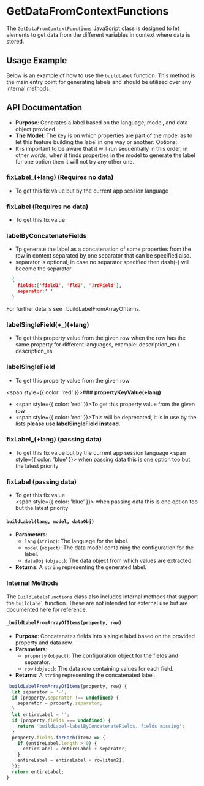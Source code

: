 

<Meta title="TRAZiT Paradigm/Dev Libraries/Get data from context"/>

# GetDataFromContextFunctions

The `GetDataFromContextFunctions` JavaScript class is designed to let elements to get data from the different variables in context where data is stored.

## Usage Example

Below is an example of how to use the `buildLabel` function. This method is the main entry point for generating labels and should be utilized over any internal methods.

## API Documentation

- **Purpose**: Generates a label based on the language, model, and data object provided.
- **The Model**: The key is on which properties are part of the model as to let this feature building the label in one way or another: Options:
- It is important to be aware that it will run sequentially in this order, in other words, when it finds properties in the model to generate the label for one option then it will not try any other one.

### **fixLabel_(+lang)** (Requires no data)
  - To get this fix value but by the current app session language
### **fixLabel** (Requires no data)
  - To get this fix value   
### **labelByConcatenateFields**
  - Tp generate the label as a concatenation of some properties from the row in context separated by one separator that can be specified also.
  - separator is optional, in case no separator specified then dash(-) will become the separator
  ```json
    {
      fields:['field1', 'fld2', '3rdField'],
      separator:' '
    }
  ```
   For further details see _buildLabelFromArrayOfItems. 

### **labelSingleField(+_)(+lang)** 
  - To get this property value from the given row when the row has the same property for different languages, example: description_en / description_es

### **labelSingleField** 
  - To get this property value from the given row

<span style={{ color: 'red' }}>### **propertyKeyValue(+lang)**</span>
  - <span style={{ color: 'red' }}>To get this property value from the given row</span>
  - <span style={{ color: 'red' }}>This will be deprecated, it is in use by the lists **please use labelSingleField instead**.    </span>
  
### **fixLabel_(+lang)** (passing data)
  - To get this fix value but by the current app session language
    <span style={{ color: 'blue' }}> when passing data this is one option too but the latest priority</span>
### **fixLabel** (passing data)
  - To get this fix value   
    <span style={{ color: 'blue' }}> when passing data this is one option too but the latest priority</span>


#### `buildLabel(lang, model, dataObj)`

- **Parameters**:
  - `lang` (`string`): The language for the label.
  - `model` (`object`): The data model containing the configuration for the label.
  - `dataObj` (`object`): The data object from which values are extracted.
- **Returns**: A `string` representing the generated label.

### Internal Methods

The `BuildLabelsFunctions` class also includes internal methods that support the `buildLabel` function. These are not intended for external use but are documented here for reference.

#### `_buildLabelFromArrayOfItems(property, row)`

- **Purpose**: Concatenates fields into a single label based on the provided property and data row.
- **Parameters**:
  - `property` (`object`): The configuration object for the fields and separator.
  - `row` (`object`): The data row containing values for each field.
- **Returns**: A `string` representing the concatenated label.

```javascript
_buildLabelFromArrayOfItems(property, row) {
  let separator = '-';
  if (property.separator !== undefined) {
    separator = property.separator;
  }
  let entireLabel = '';
  if (property.fields === undefined) {
    return 'buildLabel-labelByConcatenateFields. fields missing';
  }
  property.fields.forEach(item2 => {
    if (entireLabel.length > 0) {
      entireLabel = entireLabel + separator;
    }
    entireLabel = entireLabel + row[item2];
  });
  return entireLabel;
}